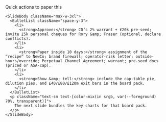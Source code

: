 <div className="flex h-full w-full flex-col">
  <div className="flex flex-1 flex-col gap-8 px-8 py-6 w-full max-w-5xl mx-auto">
    <SlideHeader eyebrow="Decisions & 10-day close" kicker="Lock the upside while the story is fresh">
      Quick actions to paper this
    </SlideHeader>

    <SlideBody className="max-w-3xl">
      <BulletList className="space-y-3">
        <li>
          <strong>Approve:</strong> CD’s 2% warrant + £20k pre-seed; invite £5k personal cheques for Rory &amp; Fraser (optional, declare conflicts).
        </li>
        <li>
          <strong>Paper inside 10 days:</strong> assignment of the “recipe” to NewCo; brand firewall; operator-risk letter; outside-hours/override; Perpetual Channel Agreement; warrant; pre-seed docs (priced or ASA-cap).
        </li>
        <li>
          <strong>Show &amp; tell:</strong> include the cap-table pie, dilution pies, and £40/£80/£120m exit bars in the board pack.
        </li>
      </BulletList>
      <p className="text-sm text-[color-mix(in srgb, var(--foreground) 70%, transparent)]">
        The next slide bundles the key charts for that board pack.
      </p>
    </SlideBody>
  </div>
</div>
